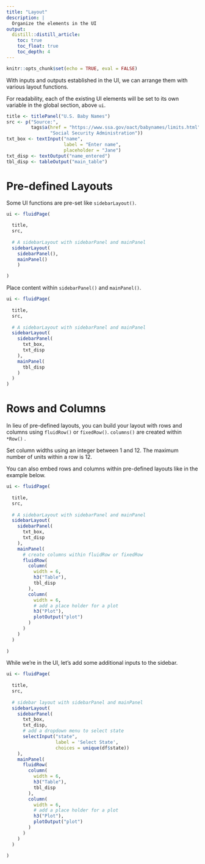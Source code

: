 ```yaml
---
title: "Layout"
description: |
  Organize the elements in the UI
output: 
  distill::distill_article:
    toc: true
    toc_float: true
    toc_depth: 4
---
```


```r
knitr::opts_chunk$set(echo = TRUE, eval = FALSE)
```

With inputs and outputs established in the UI, we can arrange them with various layout functions.

For readability, each of the existing UI elements will be set to its own variable in the global section, above `ui`.

```r
title <- titlePanel("U.S. Baby Names")
src <- p("Source:",
         tags$a(href = "https://www.ssa.gov/oact/babynames/limits.html",
                "Social Security Administration"))
txt_box <- textInput("name", 
                     label = "Enter name",
                     placeholder = "Jane")
txt_disp <- textOutput("name_entered")
tbl_disp <- tableOutput("main_table")
```


# Pre-defined Layouts

Some UI functions are pre-set like `sidebarLayout()`.

```r
ui <- fluidPage(

  title,
  src,
  
  # A sidebarLayout with sidebarPanel and mainPanel
  sidebarLayout(
    sidebarPanel(),
    mainPanel()
    )

)
```

Place content within `sidebarPanel()` and `mainPanel()`.

```r
ui <- fluidPage(
  
  title,
  src,
  
  # A sidebarLayout with sidebarPanel and mainPanel
  sidebarLayout(
    sidebarPanel(
      txt_box,
      txt_disp
    ),
    mainPanel(
      tbl_disp
    )
  )
)

```

# Rows and Columns

In lieu of pre-defined layouts, you can build your layout with rows and columns using `fluidRow()` or `fixedRow()`. `columns()` are created within `*Row()` . 

<aside>
Set column widths using an integer between 1 and 12. The maximum number of units within a row is 12.
</aside>

You can also embed rows and columns within pre-defined layouts like in the example below.

```r
ui <- fluidPage(
  
  title,
  src,
  
  # A sidebarLayout with sidebarPanel and mainPanel
  sidebarLayout(
    sidebarPanel(
      txt_box,
      txt_disp
    ),
    mainPanel(
      # create columns within fluidRow or fixedRow 
      fluidRow(
        column(
          width = 6,
          h3("Table"),
          tbl_disp
        ),
        column(
          width = 6,
          # add a place holder for a plot
          h3("Plot"),
          plotOutput("plot")
        )
      )
    )
  )
  
)
```

While we're in the UI, let's add some additional inputs to the sidebar.

```r
ui <- fluidPage(
  
  title,
  src,
  
  # sidebar layout with sidebarPanel and mainPanel
  sidebarLayout(
    sidebarPanel(
      txt_box,
      txt_disp,
      # add a dropdown menu to select state
      selectInput("state",
                  label = 'Select State',
                  choices = unique(df$state))
    ),
    mainPanel(
      fluidRow(
        column(
          width = 6,
          h3("Table"),
          tbl_disp
        ),
        column(
          width = 6,
          # add a place holder for a plot
          h3("Plot"),
          plotOutput("plot")
        )
      )
    )
  )
  
)
```




